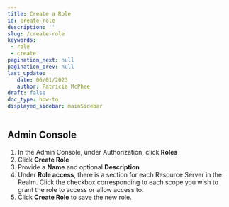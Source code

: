 ```yaml
---
title: Create a Role
id: create-role
description: ''
slug: /create-role
keywords: 
 - role
 - create
pagination_next: null
pagination_prev: null
last_update: 
   date: 06/01/2023
   author: Patricia McPhee
draft: false
doc_type: how-to
displayed_sidebar: mainSidebar
---
```




## Admin Console
1. In the Admin Console, under Authorization, click **Roles**  
2. Click **Create Role**
3. Provide a **Name** and optional **Description**
4. Under **Role access**, there is a section for each Resource Server in the Realm. Click the checkbox corresponding to each scope you wish to grant the role to access or allow access to.  
5. Click **Create Role** to save the new role.  

